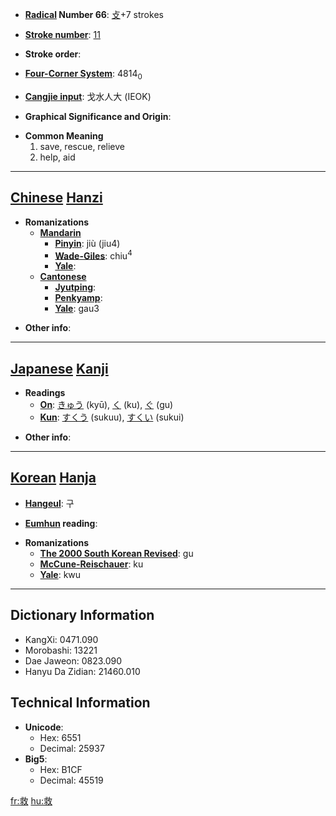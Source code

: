 * '''[[Wiktionary:Chinese radical index| Radical]] Number 66''': [[Wiktionary:Chinese radical index 攴|攴]]+7 strokes

* '''[[Wiktionary:Chinese total strokes index|Stroke number]]''': [[Wiktionary:Chinese total strokes index 11|11]]

* '''Stroke order''': 

* '''[[Wiktionary:Chinese four corner index|Four-Corner System]]''': 4814<sub>0</sub>

* '''[[Wiktionary:Chinese Cangjie index|Cangjie input]]''': 戈水人大 (IEOK)

* '''Graphical Significance and Origin''': 

* '''Common Meaning'''
*#save, rescue, relieve
*# help, aid


----

== [[Chinese]] [[Hanzi]] ==

* '''Romanizations'''
** '''[[Mandarin]]'''
*** '''[[Pinyin]]''': jiù (jiu4)
*** '''[[Wade-Giles]]''': chiu<sup>4</sup>
*** '''[[Yale]]''': 
** '''[[Cantonese]]'''
*** '''[[Jyutping]]''':
*** '''[[Penkyamp]]''': 
*** '''[[Yale]]''': gau3

* '''Other info''': 

----

== [[Japanese]] [[Kanji]] ==

* '''Readings'''
** '''[[On]]''': [[きゅう]] (kyū), [[く]] (ku), [[ぐ]] (gu)
** '''[[Kun]]''': [[すくう]] (sukuu), [[すくい]] (sukui)

* '''Other info''':  

----

== [[Korean]] [[Hanja]] ==

* '''[[Hangeul]]''': 구

* '''[[Eumhun]] reading''': 

* '''Romanizations'''
** '''[[The 2000 South Korean Revised Romanization|The 2000 South Korean Revised]]''': gu
** '''[[McCune-Reischauer]]''': ku
** '''[[Yale]]''': kwu

----

== Dictionary Information ==

* KangXi: 0471.090
* Morobashi: 13221
* Dae Jaweon: 0823.090
* Hanyu Da Zidian: 21460.010

== Technical Information ==

* '''Unicode''':
** Hex: 6551
** Decimal: 25937
* '''Big5''':
** Hex: B1CF
** Decimal: 45519

[[fr:救]]
[[hu:救]]